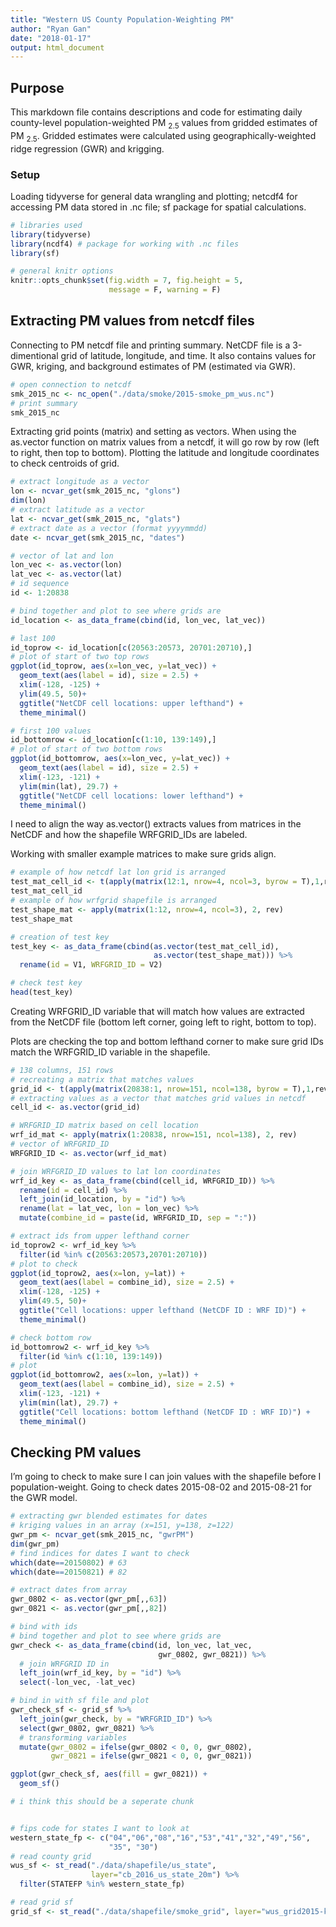 ```yaml
---
title: "Western US County Population-Weighting PM"
author: "Ryan Gan"
date: "2018-01-17"
output: html_document
---
```


## Purpose

This markdown file contains descriptions and code for estimating daily county-level population-weighted PM ~2.5~ values from gridded estimates of PM ~2.5~. Gridded estimates were calculated using geographically-weighted ridge regression (GWR) and krigging.

### Setup

Loading tidyverse for general data wrangling and plotting; netcdf4 for accessing PM data stored in .nc file; sf package for spatial calculations.

```r
# libraries used
library(tidyverse) 
library(ncdf4) # package for working with .nc files
library(sf)

# general knitr options
knitr::opts_chunk$set(fig.width = 7, fig.height = 5, 
                      message = F, warning = F)
```

## Extracting PM values from netcdf files

Connecting to PM netcdf file and printing summary. NetCDF file is a 3-dimentional grid of latitude, longitude, and time. It also contains values for GWR, kriging, and background estimates of PM (estimated via GWR).

```r
# open connection to netcdf 
smk_2015_nc <- nc_open("./data/smoke/2015-smoke_pm_wus.nc")
# print summary
smk_2015_nc
```

Extracting grid points (matrix) and setting as vectors. When using the as.vector function on matrix values from a netcdf, it will go row by row (left to right, then top to bottom). Plotting the latitude and longitude coordinates to check centroids of grid.

```r
# extract longitude as a vector
lon <- ncvar_get(smk_2015_nc, "glons")
dim(lon)
# extract latitude as a vector
lat <- ncvar_get(smk_2015_nc, "glats")
# extract date as a vector (format yyyymmdd)
date <- ncvar_get(smk_2015_nc, "dates")

# vector of lat and lon
lon_vec <- as.vector(lon)
lat_vec <- as.vector(lat)
# id sequence
id <- 1:20838

# bind together and plot to see where grids are
id_location <- as_data_frame(cbind(id, lon_vec, lat_vec))

# last 100
id_toprow <- id_location[c(20563:20573, 20701:20710),]
# plot of start of two top rows
ggplot(id_toprow, aes(x=lon_vec, y=lat_vec)) +
  geom_text(aes(label = id), size = 2.5) +
  xlim(-128, -125) +
  ylim(49.5, 50)+
  ggtitle("NetCDF cell locations: upper lefthand") +
  theme_minimal()

# first 100 values 
id_bottomrow <- id_location[c(1:10, 139:149),]
# plot of start of two bottom rows
ggplot(id_bottomrow, aes(x=lon_vec, y=lat_vec)) +
  geom_text(aes(label = id), size = 2.5) +
  xlim(-123, -121) +
  ylim(min(lat), 29.7) +
  ggtitle("NetCDF cell locations: lower lefthand") +
  theme_minimal()
```

I need to align the way as.vector() extracts values from matrices in the NetCDF and how the shapefile WRFGRID_IDs are labeled.

Working with smaller example matrices to make sure grids align.

```r
# example of how netcdf lat lon grid is arranged
test_mat_cell_id <- t(apply(matrix(12:1, nrow=4, ncol=3, byrow = T),1,rev))
test_mat_cell_id
# example of how wrfgrid shapefile is arranged
test_shape_mat <- apply(matrix(1:12, nrow=4, ncol=3), 2, rev)
test_shape_mat

# creation of test key
test_key <- as_data_frame(cbind(as.vector(test_mat_cell_id),
                                as.vector(test_shape_mat))) %>% 
  rename(id = V1, WRFGRID_ID = V2)

# check test key
head(test_key)
```

Creating WRFGRID_ID variable that will match how values are extracted from the NetCDF file (bottom left corner, going left to right, bottom to top).

Plots are checking the top and bottom lefthand corner to make sure grid IDs match the WRFGRID_ID variable in the shapefile.

```r
# 138 columns, 151 rows
# recreating a matrix that matches values
grid_id <- t(apply(matrix(20838:1, nrow=151, ncol=138, byrow = T),1,rev))
# extracting values as a vector that matches grid values in netcdf
cell_id <- as.vector(grid_id)

# WRFGRID_ID matrix based on cell location
wrf_id_mat <- apply(matrix(1:20838, nrow=151, ncol=138), 2, rev)
# vector of WRFGRID_ID
WRFGRID_ID <- as.vector(wrf_id_mat)

# join WRFGRID_ID values to lat lon coordinates
wrf_id_key <- as_data_frame(cbind(cell_id, WRFGRID_ID)) %>% 
  rename(id = cell_id) %>% 
  left_join(id_location, by = "id") %>% 
  rename(lat = lat_vec, lon = lon_vec) %>% 
  mutate(combine_id = paste(id, WRFGRID_ID, sep = ":"))

# extract ids from upper lefthand corner
id_toprow2 <- wrf_id_key %>% 
  filter(id %in% c(20563:20573,20701:20710))
# plot to check
ggplot(id_toprow2, aes(x=lon, y=lat)) +
  geom_text(aes(label = combine_id), size = 2.5) +
  xlim(-128, -125) +
  ylim(49.5, 50)+
  ggtitle("Cell locations: upper lefthand (NetCDF ID : WRF ID)") +
  theme_minimal()

# check bottom row
id_bottomrow2 <- wrf_id_key %>% 
  filter(id %in% c(1:10, 139:149))
# plot
ggplot(id_bottomrow2, aes(x=lon, y=lat)) +
  geom_text(aes(label = combine_id), size = 2.5) +
  xlim(-123, -121) +
  ylim(min(lat), 29.7) +
  ggtitle("Cell locations: bottom lefthand (NetCDF ID : WRF ID)") +
  theme_minimal()
```

## Checking PM values

I'm going to check to make sure I can join values with the shapefile before I population-weight. Going to check dates 2015-08-02 and 2015-08-21 for the GWR model.

```r
# extracting gwr blended estimates for dates
# kriging values in an array (x=151, y=138, z=122)
gwr_pm <- ncvar_get(smk_2015_nc, "gwrPM")
dim(gwr_pm)
# find indices for dates I want to check
which(date==20150802) # 63
which(date==20150821) # 82

# extract dates from array
gwr_0802 <- as.vector(gwr_pm[,,63])
gwr_0821 <- as.vector(gwr_pm[,,82])

# bind with ids
# bind together and plot to see where grids are
gwr_check <- as_data_frame(cbind(id, lon_vec, lat_vec, 
                                 gwr_0802, gwr_0821)) %>% 
  # join WRFGRID ID in
  left_join(wrf_id_key, by = "id") %>% 
  select(-lon_vec, -lat_vec)

# bind in with sf file and plot
gwr_check_sf <- grid_sf %>% 
  left_join(gwr_check, by = "WRFGRID_ID") %>% 
  select(gwr_0802, gwr_0821) %>% 
  # transforming variables
  mutate(gwr_0802 = ifelse(gwr_0802 < 0, 0, gwr_0802),
         gwr_0821 = ifelse(gwr_0821 < 0, 0, gwr_0821))

ggplot(gwr_check_sf, aes(fill = gwr_0821)) +
  geom_sf()

# i think this should be a seperate chunk


# fips code for states I want to look at
western_state_fp <- c("04","06","08","16","53","41","32","49","56",
                      "35", "30")
# read county grid
wus_sf <- st_read("./data/shapefile/us_state", 
                  layer="cb_2016_us_state_20m") %>% 
  filter(STATEFP %in% western_state_fp)

# read grid sf
grid_sf <- st_read("./data/shapefile/smoke_grid", layer="wus_grid2015-ko")

```
